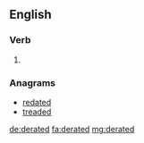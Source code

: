 ==English==

===Verb===
{{head|en|verb form}}

# {{en-past of|derate}}

===Anagrams===
* [[redated#English|redated]]
* [[treaded#English|treaded]]

[[de:derated]]
[[fa:derated]]
[[mg:derated]]